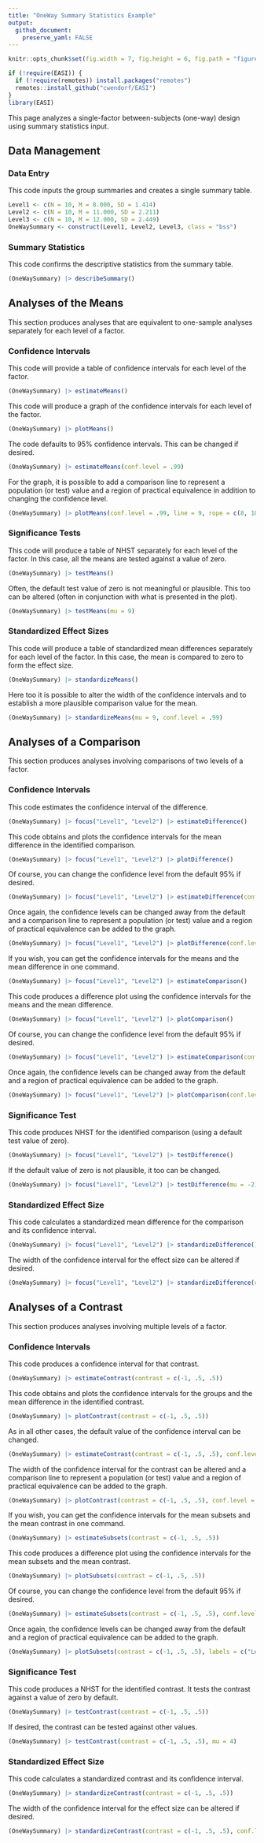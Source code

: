 ```yaml
---
title: "OneWay Summary Statistics Example"
output:
  github_document:
    preserve_yaml: FALSE
---
```


```r
knitr::opts_chunk$set(fig.width = 7, fig.height = 6, fig.path = "figures/", echo = TRUE, warning = FALSE, message = FALSE)
```

```r
if (!require(EASI)) {
  if (!require(remotes)) install.packages("remotes")
  remotes::install_github("cwendorf/EASI")
}
library(EASI)
```

This page analyzes a single-factor between-subjects (one-way) design using summary statistics input.

## Data Management

### Data Entry

This code inputs the group summaries and creates a single summary table.
```r
Level1 <- c(N = 10, M = 8.000, SD = 1.414)
Level2 <- c(N = 10, M = 11.000, SD = 2.211)
Level3 <- c(N = 10, M = 12.000, SD = 2.449)
OneWaySummary <- construct(Level1, Level2, Level3, class = "bss")
```

### Summary Statistics

This code confirms the descriptive statistics from the summary table.
```r
(OneWaySummary) |> describeSummary()
```

## Analyses of the Means

This section produces analyses that are equivalent to one-sample analyses separately for each level of a factor.

### Confidence Intervals

This code will provide a table of confidence intervals for each level of the factor.
```r
(OneWaySummary) |> estimateMeans()
```

This code will produce a graph of the confidence intervals for each level of the factor.
```r
(OneWaySummary) |> plotMeans()
```

The code defaults to 95% confidence intervals. This can be changed if desired.
```r
(OneWaySummary) |> estimateMeans(conf.level = .99)
```

For the graph, it is possible to add a comparison line to represent a population (or test) value and a region of practical equivalence in addition to changing the confidence level.
```r
(OneWaySummary) |> plotMeans(conf.level = .99, line = 9, rope = c(8, 10))
```

### Significance Tests

This code will produce a table of NHST separately for each level of the factor. In this case, all the means are tested against a value of zero.
```r
(OneWaySummary) |> testMeans()
```

Often, the default test value of zero is not meaningful or plausible. This too can be altered (often in conjunction with what is presented in the plot).
```r
(OneWaySummary) |> testMeans(mu = 9)
```

### Standardized Effect Sizes

This code will produce a table of standardized mean differences separately for each level of the factor. In this case, the mean is compared to zero to form the effect size.
```r
(OneWaySummary) |> standardizeMeans()
```

Here too it is possible to alter the width of the confidence intervals and to establish a more plausible comparison value for the mean.
```r
(OneWaySummary) |> standardizeMeans(mu = 9, conf.level = .99)
```
 
## Analyses of a Comparison

This section produces analyses involving comparisons of two levels of a factor.

### Confidence Intervals

This code estimates the confidence interval of the difference.
```r
(OneWaySummary) |> focus("Level1", "Level2") |> estimateDifference()
```

This code obtains and plots the confidence intervals for the mean difference in the identified comparison.
```r
(OneWaySummary) |> focus("Level1", "Level2") |> plotDifference()
```

Of course, you can change the confidence level from the default 95% if desired.
```r
(OneWaySummary) |> focus("Level1", "Level2") |> estimateDifference(conf.level = .99)
```

Once again, the confidence levels can be changed away from the default and a comparison line to represent a population (or test) value and a region of practical equivalence can be added to the graph.
```r
(OneWaySummary) |> focus("Level1", "Level2") |> plotDifference(conf.level = .99, line = 0, rope = c(-2, 2))
```

If you wish, you can get the confidence intervals for the means and the mean difference in one command.
```r
(OneWaySummary) |> focus("Level1", "Level2") |> estimateComparison()
```

This code produces a difference plot using the confidence intervals for the means and the mean difference.
```r
(OneWaySummary) |> focus("Level1", "Level2") |> plotComparison()
```

Of course, you can change the confidence level from the default 95% if desired.
```r
(OneWaySummary) |> focus("Level1", "Level2") |> estimateComparison(conf.level = .99)
```

Once again, the confidence levels can be changed away from the default and a region of practical equivalence can be added to the graph.
```r
(OneWaySummary) |> focus("Level1", "Level2") |> plotComparison(conf.level = .99, rope = c(-2, 2))
```

### Significance Test

This code produces NHST for the identified comparison (using a default test value of zero).
```r
(OneWaySummary) |> focus("Level1", "Level2") |> testDifference()
```

If the default value of zero is not plausible, it too can be changed.
```r
(OneWaySummary) |> focus("Level1", "Level2") |> testDifference(mu = -2)
```

### Standardized Effect Size

This code calculates a standardized mean difference for the comparison and its confidence interval.
```r
(OneWaySummary) |> focus("Level1", "Level2") |> standardizeDifference()
```

The width of the confidence interval for the effect size can be altered if desired.
```r
(OneWaySummary) |> focus("Level1", "Level2") |> standardizeDifference(conf.level = .99)
```

## Analyses of a Contrast

This section produces analyses involving multiple levels of a factor.

### Confidence Intervals

This code produces a confidence interval for that contrast.
```r
(OneWaySummary) |> estimateContrast(contrast = c(-1, .5, .5))
```

This code obtains and plots the confidence intervals for the groups and the mean difference in the identified contrast.
```r
(OneWaySummary) |> plotContrast(contrast = c(-1, .5, .5))
```

As in all other cases, the default value of the confidence interval can be changed.
```r
(OneWaySummary) |> estimateContrast(contrast = c(-1, .5, .5), conf.level = .99)
```

The width of the confidence interval for the contrast can be altered and a comparison line to represent a population (or test) value and a region of practical equivalence can be added to the graph.
```r
(OneWaySummary) |> plotContrast(contrast = c(-1, .5, .5), conf.level = .99, line = 0, rope = c(-2, 2))
```

If you wish, you can get the confidence intervals for the mean subsets and the mean contrast in one command.
```r
(OneWaySummary) |> estimateSubsets(contrast = c(-1, .5, .5))
```

This code produces a difference plot using the confidence intervals for the mean subsets and the mean contrast.
```r
(OneWaySummary) |> plotSubsets(contrast = c(-1, .5, .5))
```

Of course, you can change the confidence level from the default 95% if desired.
```r
(OneWaySummary) |> estimateSubsets(contrast = c(-1, .5, .5), conf.level = .99)
```

Once again, the confidence levels can be changed away from the default and a region of practical equivalence can be added to the graph.
```r
(OneWaySummary) |> plotSubsets(contrast = c(-1, .5, .5), labels = c("Level1", "Others"), conf.level = .99, rope = c(-2, 2))
```

### Significance Test

This code produces a NHST for the identified contrast. It tests the contrast against a value of zero by default.
```r
(OneWaySummary) |> testContrast(contrast = c(-1, .5, .5))
```

If desired, the contrast can be tested against other values.
```r
(OneWaySummary) |> testContrast(contrast = c(-1, .5, .5), mu = 4)
```

### Standardized Effect Size

This code calculates a standardized contrast and its confidence interval.
```r
(OneWaySummary) |> standardizeContrast(contrast = c(-1, .5, .5))
```

The width of the confidence interval for the effect size can be altered if desired.
```r
(OneWaySummary) |> standardizeContrast(contrast = c(-1, .5, .5), conf.level = .99)
```
